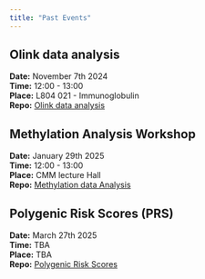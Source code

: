 ```yaml
---
title: "Past Events"
---
```


## Olink data analysis
**Date:** November 7th 2024  
**Time:** 12:00 - 13:00  
**Place:** L804 021 - Immunoglobulin   
**Repo:** [Olink data analysis](https://github.com/BioinfoHubCMM/olinkanalysis)

## Methylation Analysis Workshop
**Date:** January 29th 2025  
**Time:** 12:00 - 13:00  
**Place:** CMM lecture Hall  
**Repo:** [Methylation data Analysis](https://github.com/BioinfoHubCMM/methylationanalysis)

## Polygenic Risk Scores (PRS)
**Date:** March 27th 2025  
**Time:** TBA  
**Place:** TBA  
**Repo:** [Polygenic Risk Scores](https://github.com/BioinfoHubCMM/PolygenicRiskScores)
